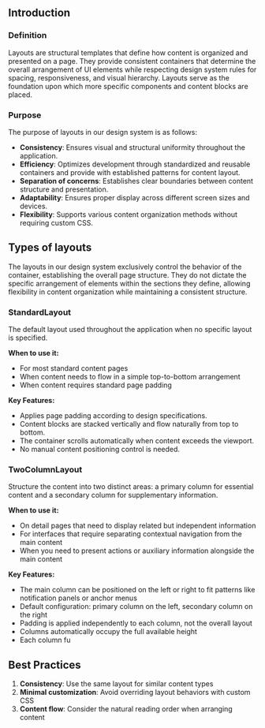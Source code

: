

<Meta title="Layout" />

## Introduction

### Definition

Layouts are structural templates that define how content is organized and presented on a page. They provide consistent containers that determine the overall arrangement of UI elements while respecting design system rules for spacing, responsiveness, and visual hierarchy. Layouts serve as the foundation upon which more specific components and content blocks are placed.

### Purpose

The purpose of layouts in our design system is as follows:

- **Consistency**: Ensures visual and structural uniformity throughout the application.
- **Efficiency**: Optimizes development through standardized and reusable containers and provide with established patterns for content layout.
- **Separation of concerns**: Establishes clear boundaries between content structure and presentation.
- **Adaptability**: Ensures proper display across different screen sizes and devices.
- **Flexibility**: Supports various content organization methods without requiring custom CSS.


## Types of layouts
The layouts in our design system exclusively control the behavior of the container, establishing the overall page structure. They do not dictate the specific arrangement of elements within the sections they define, allowing flexibility in content organization while maintaining a consistent structure.

### StandardLayout
The default layout used throughout the application when no specific layout is specified.

**When to use it:**

- For most standard content pages
- When content needs to flow in a simple top-to-bottom arrangement
- When content requires standard page padding

**Key Features:**

- Applies page padding according to design specifications.
- Content blocks are stacked vertically and flow naturally from top to bottom.
- The container scrolls automatically when content exceeds the viewport.
- No manual content positioning control is needed.

<Canvas of={StandardLayoutStories.Default} />
<Controls of={StandardLayoutStories.Default} />

### TwoColumnLayout

Structure the content into two distinct areas: a primary column for essential content and a secondary column for supplementary information.

**When to use it:**

- On detail pages that need to display related but independent information
- For interfaces that require separating contextual navigation from the main content
- When you need to present actions or auxiliary information alongside the main content

**Key Features:**

- The main column can be positioned on the left or right to fit patterns like notification panels or anchor menus
- Default configuration: primary column on the left, secondary column on the right
- Padding is applied independently to each column, not the overall layout
- Columns automatically occupy the full available height
- Each column fu

<Canvas of={TwoColumnLayoutStories.Default} meta={TwoColumnLayoutStories}/>
<Controls of={TwoColumnLayoutStories.Default} />


## Best Practices

1. **Consistency**: Use the same layout for similar content types
2. **Minimal customization**: Avoid overriding layout behaviors with custom CSS
3. **Content flow**: Consider the natural reading order when arranging content

